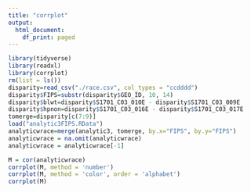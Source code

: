 ```yaml
---
title: "corrplot"
output:
  html_document:
    df_print: paged
---
```



```r
library(tidyverse)
library(readxl)
library(corrplot)
rm(list = ls())
disparity=read_csv("./race.csv", col_types = "ccdddd")
disparity$FIPS=substr(disparity$GEO_ID, 10, 14)
disparity$blwt=disparity$S1701_C03_010E - disparity$S1701_C03_009E
disparity$hpnon=disparity$S1701_C03_016E - disparity$S1701_C03_017E
tomerge=disparity[c(7:9)]
load("analytic3FIPS.RData")
analyticwrace=merge(analytic3, tomerge, by.x="FIPS", by.y="FIPS")
analyticwrace = na.omit(analyticwrace)
analyticwrace = analyticwrace[-1]

M = cor(analyticwrace)
corrplot(M, method = 'number')
corrplot(M, method = 'color', order = 'alphabet')
corrplot(M)
```


